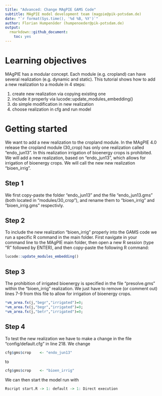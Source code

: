 ```yaml
---
title: "Advanced: Change MAgPIE GAMS Code"
subtitle: MAgPIE model development team (magpie@pik-potsdam.de)
date: "`r format(Sys.time(), '%d %B, %Y')`"
author: Florian Humpenöder (humpenoeder@pik-potsdam.de)
output:
  rmarkdown::github_document:
    toc: yes
---
```


# Learning objectives

MAgPIE has a modular concept. Each module (e.g. cropland) can have several realization (e.g. dynamic and static).
This tutorial shows how to add a new realization to a module in 4 steps:

1. create new realization via copying existing one
2. include it properly via lucode::update_modules_embedding()
3. do simple modification in new realization
4. choose realization in cfg and run model


# Getting started

We want to add a new realization to the cropland module.
In the MAgPIE 4.0 release the cropland module (30_crop) has only one realization called "endo_jun13". In this realization irrigation of bioenergy crops is prohibited. We will add a new realization, based on "endo_jun13", which allows for irrigation of bioenergy crops. We will call the new new realization "bioen_irrig".

## Step 1
We first copy-paste the folder "endo_jun13" and the file "endo_jun13.gms" (both located in "modules/30_crop"), and rename them to "bioen_irrig" and "bioen_irrig.gms" respectivly.

## Step 2
To include the new realization "bioen_irrig" properly into the GAMS code we run a specific R command in the main folder. First navigate in your command line to the MAgPIE main folder, then open a new R session (type "R" followed by ENTER), and then copy-paste the following R command:
```r
lucode::update_modules_embedding()
```

## Step 3
The prohibition of irrigated bioenergy is specified in the file "presolve.gms" within the "bioen_irrig" realization.
We just have to remove (or comment out) lines 7-9 from this file to allow for irrigation of bioenergy crops. 

```r
*vm_area.fx(j,"begr","irrigated")=0;
*vm_area.fx(j,"begr","irrigated")=0;
*vm_area.fx(j,"betr","irrigated")=0;
```

## Step 4
To test the new realization we have to make a change in the file "config/default.cfg" in line 218.
We change 
```r
cfg$gms$crop    <- "endo_jun13"
```
to 
```r
cfg$gms$crop    <- "bioen_irrig"
```
We can then start the model run with 
```r
Rscript start.R -> 1: default -> 1: Direct execution
```